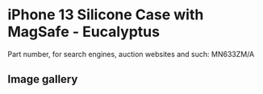 
# iPhone 13 Silicone Case with MagSafe - Eucalyptus

Part number, for search engines, auction websites and such: MN633ZM/A

## Image gallery

<div style={{ width: "768px" }}>
  <GalleryComponent
    images={[
      {
        original: "/everysource/MN633.png",
        thumbnail: "/everypreview/MN633.png",
      },
      {
        original: "/everysource/MN633_AV1.png",
        thumbnail: "/everypreview/MN633_AV1.png",
      },
      {
        original: "/everysource/MN633_AV2.png",
        thumbnail: "/everypreview/MN633_AV2.png",
      },
      {
        original: "/everysource/MN633_AV3.png",
        thumbnail: "/everypreview/MN633_AV3.png",
      },
      {
        original: "/everysource/MN633_AV4.png",
        thumbnail: "/everypreview/MN633_AV4.png",
      },
      {
        original: "/everysource/MN633_AV5.png",
        thumbnail: "/everypreview/MN633_AV5.png",
      },
      {
        original: "/everysource/MN633_AV6.png",
        thumbnail: "/everypreview/MN633_AV6.png",
      },
      {
        original: "/everysource/MN633_AV7.png",
        thumbnail: "/everypreview/MN633_AV7.png",
      }
    ]}
  />
</div>